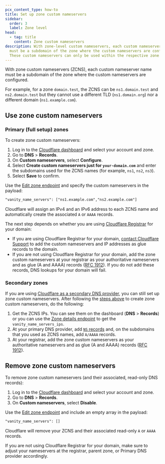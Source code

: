 ```yaml
---
pcx_content_type: how-to
title: Set up zone custom nameservers
sidebar:
  order: 3
  label: Zone level
head:
  - tag: title
    content: Zone custom nameservers
description: With zone-level custom nameservers, each custom nameserver name
  must be a subdomain of the zone where the custom nameservers are configured.
  These custom nameservers can only be used within the respective zone.
---
```



With zone custom nameservers (ZCNS), each custom nameserver name must be a subdomain of the zone where the custom nameservers are configured.

For example, for a zone `domain.test`, the ZCNS can be `ns1.domain.test` and `ns2.domain.test` but they cannot use a different TLD (`ns1.domain.org`) nor a different domain (`ns1.example.com`).

## Use zone custom nameservers

### Primary (full setup) zones

To create zone custom nameservers:

<Tabs syncKey="dashPlusAPI"> <TabItem label="Dashboard">

1. Log in to the [Cloudflare dashboard](https://dash.cloudflare.com) and select your account and zone.
2. Go to **DNS** > **Records**.
3. On **Custom nameservers**, select **Configure**.
4. Select **Create custom nameservers just for `your-domain.com`** and enter the subdomains used for the ZCNS names (for example, `ns1`, `ns2`, `ns3`).
5. Select **Save** to confirm.

</TabItem> <TabItem label="API">

Use the [Edit zone endpoint](/api/resources/zones/methods/edit/) and specify the custom nameservers in the payload:

```txt
"vanity_name_servers": ["ns1.example.com","ns2.example.com"]
```

</TabItem> </Tabs>

Cloudflare will assign an IPv4 and an IPv6 address to each ZCNS name and automatically create the associated `A` or `AAAA` records.

The next step depends on whether you are using [Cloudflare Registrar](/registrar/) for your domain:

- If you are using Cloudflare Registrar for your domain, [contact Cloudflare Support](/support/contacting-cloudflare-support/) to add the custom nameservers and IP addresses as glue records to the domain.
- If you are not using Cloudflare Registrar for your domain, add the zone custom nameservers at your registrar as your authoritative nameservers and as glue (A and AAAA) records ([RFC 1912](https://www.rfc-editor.org/rfc/rfc1912.html)). If you do not add these records, DNS lookups for your domain will fail.
### Secondary zones

If you are using [Cloudflare as a secondary DNS provider](/dns/zone-setups/zone-transfers/cloudflare-as-secondary/), you can still set up zone custom nameservers. After following the [steps above](/dns/nameservers/custom-nameservers/zone-custom-nameservers/#primary-full-setup-zones) to create zone custom nameservers, do the following:

1. Get the ZCNS IPs. You can see them on the dashboard (**DNS** > **Records**) or you can use the [Zone details endpoint](/api/resources/zones/methods/get/) to get the `vanity_name_servers_ips`.
2. At your primary DNS provider, add [`NS` records](/dns/manage-dns-records/reference/dns-record-types/#ns) and, on the subdomains that you used as ZCNS names, add `A/AAAA` records.
3. At your registrar, add the zone custom nameservers as your authoritative nameservers and as glue (A and AAAA) records ([RFC 1912](https://www.rfc-editor.org/rfc/rfc1912.html)).

## Remove zone custom nameservers

To remove zone custom nameservers (and their associated, read-only DNS records):

<Tabs syncKey="dashPlusAPI"> <TabItem label="Dashboard">

1. Log in to the [Cloudflare dashboard](https://dash.cloudflare.com) and select your account and zone.
2. Go to **DNS** > **Records**.
3. On **Custom nameservers**, select **Disable**.

</TabItem> <TabItem label="API">

Use the [Edit zone endpoint](/api/resources/zones/methods/edit/) and include an empty array in the payload:

```txt
"vanity_name_servers": []
```

</TabItem> </Tabs>

Cloudflare will remove your ZCNS and their associated read-only `A` or `AAAA` records.

If you are not using Cloudflare Registrar for your domain, make sure to adjust your nameservers at the registrar, parent zone, or Primary DNS provider accordingly.
